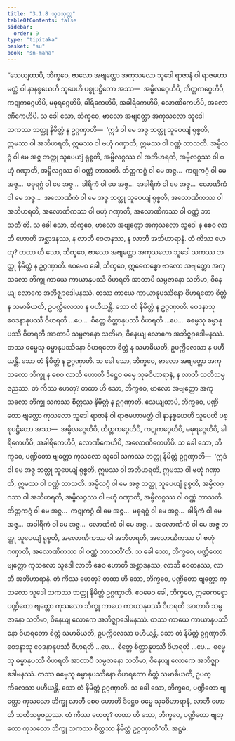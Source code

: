 ```yaml
---
title: "3.1.8 သူဒသုတ္တ"
tableOfContents: false
sidebar:
  order: 9
type: "tipitaka"
basket: "su"
book: "sn-maha"
---
```



<DynamicBreadcrumb />

<Division number="374" book="sn-maha">

<Paragraph number="781" book="sn-maha">
“သေယျထာပိ, ဘိက္ခဝေ, ဗာလော အဗျတ္တော အကုသလော သူဒေါ ရာဇာနံ ဝါ ရာဇမဟာမတ္တံ ဝါ နာနစ္စယေဟိ သူပေဟိ ပစ္စုပဋ္ဌိတော အဿ—  အမ္ဗိလဂ္ဂေဟိပိ, တိတ္တကဂ္ဂေဟိပိ, ကဋုကဂ္ဂေဟိပိ, မဓုရဂ္ဂေဟိပိ, ခါရိကေဟိပိ, အခါရိကေဟိပိ, လောဏိကေဟိပိ, အလောဏိကေဟိပိ.
</Paragraph>

<Paragraph number="782" book="sn-maha">
သ ခေါ သော, ဘိက္ခဝေ, ဗာလော အဗျတ္တော အကုသလော သူဒေါ သကဿ ဘတ္တု နိမိတ္တံ န ဥဂ္ဂဏှာတိ—  ‘ဣဒံ ဝါ မေ အဇ္ဇ ဘတ္တု သူပေယျံ ရုစ္စတိ, ဣမဿ ဝါ အဘိဟရတိ, ဣမဿ ဝါ ဗဟုံ ဂဏှာတိ, ဣမဿ ဝါ ဝဏ္ဏံ ဘာသတိ. အမ္ဗိလဂ္ဂံ ဝါ မေ အဇ္ဇ ဘတ္တု သူပေယျံ ရုစ္စတိ, အမ္ဗိလဂ္ဂဿ ဝါ အဘိဟရတိ, အမ္ဗိလဂ္ဂဿ ဝါ ဗဟုံ ဂဏှာတိ, အမ္ဗိလဂ္ဂဿ ဝါ ဝဏ္ဏံ ဘာသတိ. တိတ္တကဂ္ဂံ ဝါ မေ အဇ္ဇ…  ကဋုကဂ္ဂံ ဝါ မေ အဇ္ဇ…  မဓုရဂ္ဂံ ဝါ မေ အဇ္ဇ…  ခါရိကံ ဝါ မေ အဇ္ဇ…  အခါရိကံ ဝါ မေ အဇ္ဇ…  လောဏိကံ ဝါ မေ အဇ္ဇ…  အလောဏိကံ ဝါ မေ အဇ္ဇ ဘတ္တု သူပေယျံ ရုစ္စတိ, အလောဏိကဿ ဝါ အဘိဟရတိ, အလောဏိကဿ ဝါ ဗဟုံ ဂဏှာတိ, အလောဏိကဿ ဝါ ဝဏ္ဏံ ဘာသတီ’တိ.
</Paragraph>

<Paragraph number="783" book="sn-maha">
သ ခေါ သော, ဘိက္ခဝေ, ဗာလော အဗျတ္တော အကုသလော သူဒေါ န စေဝ လာဘီ ဟောတိ အစ္ဆာဒနဿ, န လာဘီ ဝေတနဿ, န လာဘီ အဘိဟာရာနံ. တံ ကိဿ ဟေတု? တထာ ဟိ သော, ဘိက္ခဝေ, ဗာလော အဗျတ္တော အကုသလော သူဒေါ သကဿ ဘတ္တု နိမိတ္တံ န ဥဂ္ဂဏှာတိ. ဧဝမေဝ ခေါ, ဘိက္ခဝေ, ဣဓေကစ္စော ဗာလော အဗျတ္တော အကုသလော ဘိက္ခု ကာယေ ကာယာနုပဿီ ဝိဟရတိ အာတာပီ သမ္ပဇာနော သတိမာ, ဝိနေယျ လောကေ အဘိဇ္ဈာဒေါမနဿံ. တဿ ကာယေ ကာယာနုပဿိနော ဝိဟရတော စိတ္တံ န သမာဓိယတိ, ဥပက္ကိလေသာ န ပဟီယန္တိ. သော တံ နိမိတ္တံ န ဥဂ္ဂဏှာတိ. ဝေဒနာသု ဝေဒနာနုပဿီ ဝိဟရတိ …ပေ…  စိတ္တေ စိတ္တာနုပဿီ ဝိဟရတိ …ပေ…  ဓမ္မေသု ဓမ္မာနုပဿီ ဝိဟရတိ အာတာပီ သမ္ပဇာနော သတိမာ, ဝိနေယျ လောကေ အဘိဇ္ဈာဒေါမနဿံ. တဿ ဓမ္မေသု ဓမ္မာနုပဿိနော ဝိဟရတော စိတ္တံ န သမာဓိယတိ, ဥပက္ကိလေသာ န ပဟီယန္တိ. သော တံ နိမိတ္တံ န ဥဂ္ဂဏှာတိ.
</Paragraph>

<Paragraph number="784" book="sn-maha">
သ ခေါ သော, ဘိက္ခဝေ, ဗာလော အဗျတ္တော အကုသလော ဘိက္ခု န စေဝ လာဘီ ဟောတိ ဒိဋ္ဌေဝ ဓမ္မေ သုခဝိဟာရာနံ, န လာဘီ သတိသမ္ပဇညဿ. တံ ကိဿ ဟေတု? တထာ ဟိ သော, ဘိက္ခဝေ, ဗာလော အဗျတ္တော အကုသလော ဘိက္ခု သကဿ စိတ္တဿ နိမိတ္တံ န ဥဂ္ဂဏှာတိ.
</Paragraph>

<Paragraph number="785" book="sn-maha">
သေယျထာပိ, ဘိက္ခဝေ, ပဏ္ဍိတော ဗျတ္တော ကုသလော သူဒေါ ရာဇာနံ ဝါ ရာဇမဟာမတ္တံ ဝါ နာနစ္စယေဟိ သူပေဟိ ပစ္စုပဋ္ဌိတော အဿ—  အမ္ဗိလဂ္ဂေဟိပိ, တိတ္တကဂ္ဂေဟိပိ, ကဋုကဂ္ဂေဟိပိ, မဓုရဂ္ဂေဟိပိ, ခါရိကေဟိပိ, အခါရိကေဟိပိ, လောဏိကေဟိပိ, အလောဏိကေဟိပိ.
</Paragraph>

<Paragraph number="786" book="sn-maha">
သ ခေါ သော, ဘိက္ခဝေ, ပဏ္ဍိတော ဗျတ္တော ကုသလော သူဒေါ သကဿ ဘတ္တု နိမိတ္တံ ဥဂ္ဂဏှာတိ—  ‘ဣဒံ ဝါ မေ အဇ္ဇ ဘတ္တု သူပေယျံ ရုစ္စတိ, ဣမဿ ဝါ အဘိဟရတိ, ဣမဿ ဝါ ဗဟုံ ဂဏှာတိ, ဣမဿ ဝါ ဝဏ္ဏံ ဘာသတိ. အမ္ဗိလဂ္ဂံ ဝါ မေ အဇ္ဇ ဘတ္တု သူပေယျံ ရုစ္စတိ, အမ္ဗိလဂ္ဂဿ ဝါ အဘိဟရတိ, အမ္ဗိလဂ္ဂဿ ဝါ ဗဟုံ ဂဏှာတိ, အမ္ဗိလဂ္ဂဿ ဝါ ဝဏ္ဏံ ဘာသတိ. တိတ္တကဂ္ဂံ ဝါ မေ အဇ္ဇ…  ကဋုကဂ္ဂံ ဝါ မေ အဇ္ဇ…  မဓုရဂ္ဂံ ဝါ မေ အဇ္ဇ…  ခါရိကံ ဝါ မေ အဇ္ဇ…  အခါရိကံ ဝါ မေ အဇ္ဇ…  လောဏိကံ ဝါ မေ အဇ္ဇ…  အလောဏိကံ ဝါ မေ အဇ္ဇ ဘတ္တု သူပေယျံ ရုစ္စတိ, အလောဏိကဿ ဝါ အဘိဟရတိ, အလောဏိကဿ ဝါ ဗဟုံ ဂဏှာတိ, အလောဏိကဿ ဝါ ဝဏ္ဏံ ဘာသတီ’တိ.
</Paragraph>

<Paragraph number="787" book="sn-maha">
သ ခေါ သော, ဘိက္ခဝေ, ပဏ္ဍိတော ဗျတ္တော ကုသလော သူဒေါ လာဘီ စေဝ ဟောတိ အစ္ဆာဒနဿ, လာဘီ ဝေတနဿ, လာဘီ အဘိဟာရာနံ. တံ ကိဿ ဟေတု? တထာ ဟိ သော, ဘိက္ခဝေ, ပဏ္ဍိတော ဗျတ္တော ကုသလော သူဒေါ သကဿ ဘတ္တု နိမိတ္တံ ဥဂ္ဂဏှာတိ. ဧဝမေဝ ခေါ, ဘိက္ခဝေ, ဣဓေကစ္စော ပဏ္ဍိတော ဗျတ္တော ကုသလော ဘိက္ခု ကာယေ ကာယာနုပဿီ ဝိဟရတိ အာတာပီ သမ္ပဇာနော သတိမာ, ဝိနေယျ လောကေ အဘိဇ္ဈာဒေါမနဿံ. တဿ ကာယေ ကာယာနုပဿိနော ဝိဟရတော စိတ္တံ သမာဓိယတိ, ဥပက္ကိလေသာ ပဟီယန္တိ. သော တံ နိမိတ္တံ ဥဂ္ဂဏှာတိ. ဝေဒနာသု ဝေဒနာနုပဿီ ဝိဟရတိ …ပေ…  စိတ္တေ စိတ္တာနုပဿီ ဝိဟရတိ …ပေ…  ဓမ္မေသု ဓမ္မာနုပဿီ ဝိဟရတိ အာတာပီ သမ္ပဇာနော သတိမာ, ဝိနေယျ လောကေ အဘိဇ္ဈာဒေါမနဿံ. တဿ ဓမ္မေသု ဓမ္မာနုပဿိနော ဝိဟရတော စိတ္တံ သမာဓိယတိ, ဥပက္ကိလေသာ ပဟီယန္တိ. သော တံ နိမိတ္တံ ဥဂ္ဂဏှာတိ.
</Paragraph>

<Paragraph number="788" book="sn-maha">
သ ခေါ သော, ဘိက္ခဝေ, ပဏ္ဍိတော ဗျတ္တော ကုသလော ဘိက္ခု လာဘီ စေဝ ဟောတိ ဒိဋ္ဌေဝ ဓမ္မေ သုခဝိဟာရာနံ, လာဘီ ဟောတိ သတိသမ္ပဇညဿ. တံ ကိဿ ဟေတု? တထာ ဟိ သော, ဘိက္ခဝေ, ပဏ္ဍိတော ဗျတ္တော ကုသလော ဘိက္ခု သကဿ စိတ္တဿ နိမိတ္တံ ဥဂ္ဂဏှာတီ”တိ.

</Paragraph>
</Division>

<Paragraph number="789" type="center" book="sn-maha">
အဋ္ဌမံ.
</Paragraph>